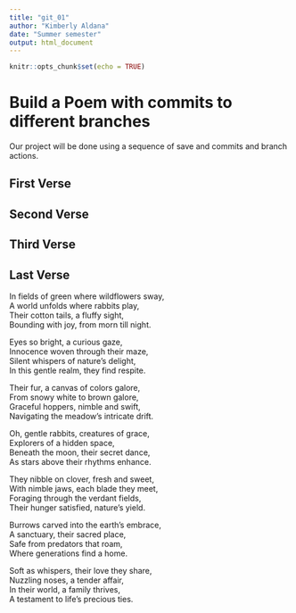 ```yaml
---
title: "git_01"
author: "Kimberly Aldana"
date: "Summer semester"
output: html_document
---
```


```r
knitr::opts_chunk$set(echo = TRUE)
```
# Build a Poem with commits to different branches
Our project will be done using a sequence of save and commits and branch actions.
<!-- Do not modify or change any text in "!--" bracketed areas such as this --- these are instructions to
you, if you change any of this the git program will notice it and compromise your git merging strategy !-->

## First Verse 
<!--Put the first five lines of a poem by Lewis Carrol in this section!-->

## Second Verse
<!--Put the first five lines of a poem by Robert Frost here!-->

## Third Verse
<!--Put the first two verses of The Walrus and the Carpenter here!-->

## Last Verse
<!--Put a short poem you created using chatGPT of 20 to 30 lines,here!-->
In fields of green where wildflowers sway,  
A world unfolds where rabbits play,  
Their cotton tails, a fluffy sight,  
Bounding with joy, from morn till night.  
  
Eyes so bright, a curious gaze,  
Innocence woven through their maze,  
Silent whispers of nature's delight,  
In this gentle realm, they find respite.  
  
Their fur, a canvas of colors galore,  
From snowy white to brown galore,  
Graceful hoppers, nimble and swift,  
Navigating the meadow's intricate drift.  
  
Oh, gentle rabbits, creatures of grace,  
Explorers of a hidden space,  
Beneath the moon, their secret dance,  
As stars above their rhythms enhance.  
  
They nibble on clover, fresh and sweet,  
With nimble jaws, each blade they meet,  
Foraging through the verdant fields,  
Their hunger satisfied, nature's yield.  
  
Burrows carved into the earth's embrace,  
A sanctuary, their sacred place,  
Safe from predators that roam,  
Where generations find a home.  
  
Soft as whispers, their love they share,  
Nuzzling noses, a tender affair,  
In their world, a family thrives,  
A testament to life's precious ties.  